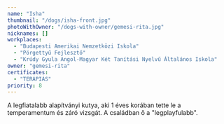 ```yaml
---
name: "Isha"
thumbnail: "/dogs/isha-front.jpg"
photoWithOwner: "/dogs-with-owner/gemesi-rita.jpg"
nicknames: []
workplaces:
  - "Budapesti Amerikai Nemzetközi Iskola"
  - "Pörgettyű Fejlesztő"
  - "Krúdy Gyula Angol-Magyar Két Tanítási Nyelvű Általános Iskola"
owner: "gemesi-rita"
certificates:
  - "TERÁPIÁS"
priority: 8
---
```


A legfiatalabb alapítványi kutya, aki 1 éves korában tette le a temperamentum és záró vizsgát. A családban ő a "legplayfulabb".

